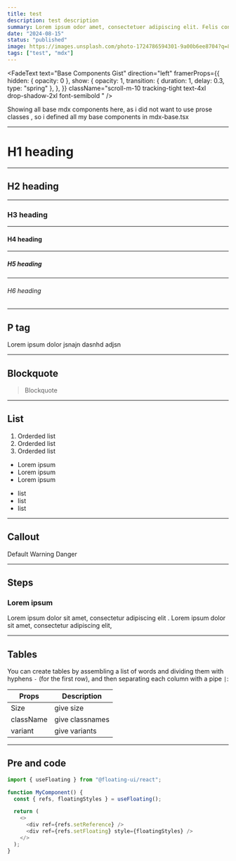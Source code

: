 ```yaml
---
title: test
description: test description
summary: Lorem ipsum odor amet, consectetuer adipiscing elit. Felis consectetur suspendisse sollicitudin ullamcorper primis cubilia mi. 
date: "2024-08-15"
status: "published"
image: https://images.unsplash.com/photo-1724786594301-9a00b6ee8704?q=80&w=2095&auto=format&fit=crop&ixlib=rb-4.0.3&ixid=M3wxMjA3fDB8MHxwaG90by1wYWdlfHx8fGVufDB8fHx8fA%3D%3D
tags: ["test", "mdx"]
---
```


<FadeText
  text="Base Components Gist"
  direction="left"
  framerProps={{
    hidden: { opacity: 0 },
    show: {
      opacity: 1,
      transition: { duration: 1, delay: 0.3, type: "spring" },
    },
  }}
  className="scroll-m-10  tracking-tight
        text-4xl  
        drop-shadow-2xl font-semibold  "
/>

Showing all base mdx components here, as i did not want to use prose classes , so i defined all my base components in mdx-base.tsx

---

# H1 heading

---

## H2 heading

---

### H3 heading

---

#### H4 heading

---

##### H5 heading

---

###### H6 heading

---

## P tag

Lorem ipsum dolor jsnajn dasnhd adjsn

---

## Blockquote

> Blockquote

---

## List

1. Orderded list
2. Orderded list
3. Orderded list

- Lorem ipsum
- Lorem ipsum
- Lorem ipsum

* list
* list
* list

---

## Callout

<Callout>Default</Callout>
<Callout type="warning">Warning</Callout>
<Callout type="danger">Danger</Callout>

---

## Steps

### Lorem ipsum

<Steps>

<Step className="text-sm font-medium">
  Lorem ipsum dolor sit amet, consectetur adipiscing elit .
</Step>

<Step className="text-sm font-medium">
  Lorem ipsum dolor sit amet, consectetur adipiscing elit,
</Step>

</Steps>

---

## Tables

You can create tables by assembling a list of words and dividing them with hyphens `-` (for the first row), and then separating each column with a pipe `|`:

| Props     | Description     |
| --------- | --------------- |
| Size      | give size       |
| className | give classnames |
| variant   | give variants   |

---

## Pre and code

```js showLineNumbers {8-9} title="floating.js" caption="this is caption"
import { useFloating } from "@floating-ui/react";

function MyComponent() {
  const { refs, floatingStyles } = useFloating();

  return (
    <>
      <div ref={refs.setReference} />
      <div ref={refs.setFloating} style={floatingStyles} />
    </>
  );
}
```
